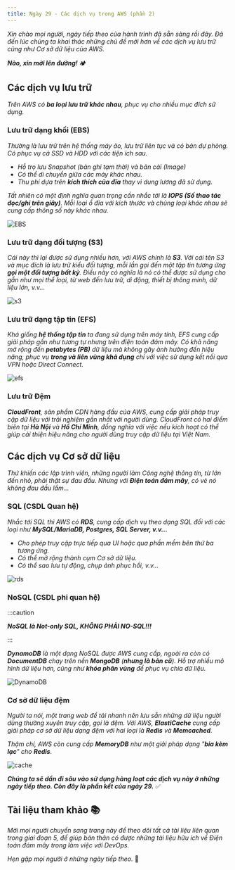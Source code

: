 ```yaml
---
title: Ngày 29 - Các dịch vụ trong AWS (phần 2)
---
```



_Xin chào mọi người, ngày tiếp theo của hành trình đã sẵn sàng rồi đây. Đã đến lúc chúng ta khai
thác những chủ đề mới hơn về các dịch vụ lưu trữ cũng như Cơ sở dữ liệu của AWS._

**_Nào, xin mời lên đường!_** 🏕

## Các dịch vụ lưu trữ

_Trên AWS có **ba loại lưu trữ khác nhau**, phục vụ cho nhiều mục đích sử dụng._

### Lưu trữ dạng khối (EBS)

_Thường là lưu trữ trên hệ thống máy ảo, lưu trữ liên tục và có bản dự phòng. Có phục vụ cả SSD và
HDD với các tiện ích sau._

- _Hỗ trọ lưu Snapshot (bản ghi tạm thời) và bản cài (Image)_
- _Có thể di chuyển giữa các máy khác nhau._
- _Thu phí dựa trên **kích thích cũa đĩa** thay vì dung lương đã sử dụng._ 

_Tất nhiên có một định nghĩa quan trọng cần nhắc tới là **IOPS (Số thao tác đọc/ghi trên giây)**. Mỗi
loại ổ đĩa với kích thước và chủng loại khác nhau sẽ cung cấp thông số này khác nhau._

![EBS](../../../../assets/cloud/ebs.png)

### Lưu trữ dạng đối tượng (S3)

_Cái này thì lại được sử dụng nhiều hơn, với AWS chính là **S3**. Với cái tên S3 và mục đích là lưu trữ
kiểu đối tượng, mỗi lần gọi đến một tập tin tương ứng **gọi một đối tượng bất kỳ**. Điều này có nghĩa là
nó có thể được sử dụng cho gần như mọi thể loại, từ web đến lưu trữ, di động, thiết bị thông minh, dữ
liệu lớn, v.v..._

![s3](../../../../assets/cloud/s3.png)

### Lưu trữ dạng tập tin (EFS)

_Khá giống **hệ thống tập tin** ta đang sử dụng trên máy tính, EFS cung cấp giải pháp gần như tương tự nhưng 
trên điện toán đám mây. Có khả năng mở rộng đến **petabytes (PB)** dữ liệu mà không gây ảnh hưởng đến hiệu
năng, phục vụ **trong và liên vùng khả dụng** chỉ với việc sử dụng kết nối qua VPN hoặc Direct Connect._

![efs](../../../../assets/cloud/efs.png)

### Lưu trữ Đệm

_**CloudFront**, sản phẩm CDN hàng đầu của AWS, cung cấp giải pháp truy cập dữ liệu với trải nghiệm gần nhất
với người dùng. CloudFront có hai điểm biên tại **Hà Nội** và **Hồ Chí Minh**, đồng nghĩa với việc nếu kích hoạt 
có thể giúp cải thiện hiệu năng cho người dùng truy cập dữ liệu tại Việt Nam._

## Các dịch vụ Cơ sở dữ liệu

_Thứ khiến các lập trình viên, những người làm Công nghệ thông tin, từ lớn đến nhỏ, phải thật sự đau đầu. Nhưng với 
**Điện toán đám mây**, có vẻ nó không đau đầu lắm..._

### SQL (CSDL Quan hệ)

_Nhắc tới SQL thì AWS có **RDS**, cung cấp dịch vụ theo dạng SQL đối với các loại như **MySQL/MariaDB, Postgres,
SQL Server, v.v...**_

- _Cho phép truy cập trực tiếp qua UI hoặc qua phần mềm bên thứ ba tương ứng._
- _Có thể mở rộng thành cụm Cơ sở dữ liệu._
- _Có thể sao lưu tự động, chụp ảnh phục hồi, v.v..._

![rds](../../../../assets/cloud/rds.png)

### NoSQL (CSDL phi quan hệ)

:::caution

**_NoSQL là Not-only SQL, KHÔNG PHẢI NO-SQL!!!_**

:::

_**DynamoDB** là một dạng NoSQL được AWS cung cấp, ngoài ra còn có **DocumentDB** chạy trên nền **MongoDB** 
(**nhưng là bản cũ**). Hỗ trợ nhiều mô hình dữ liệu hơn, cũng như **khóa phân vùng** để phục vụ chia dữ liệu._

![DynamoDB](../../../../assets/cloud/dynamo.png)

### Cơ sở dữ liệu đệm

_Người ta nói, một trang web để tải nhanh nên lưu sẵn những dữ liệu người dùng thường xuyên truy cập, gọi là đệm.
Với AWS, **ElastiCache** cung cấp giải pháp cơ sở dữ liệu dạng đệm với hai loại là **Redis** và **Memcached**._

_Thậm chí, AWS còn cung cấp **MemoryDB** như một giải pháp dạng "**bia kèm lạc**" cho **Redis**._

![cache](../../../../assets/cloud/cache.png)

**_Chúng ta sẽ dần đi sâu vào sử dụng hàng loạt các dịch vụ này ở những ngày tiếp theo. 
Còn đây là phần kết của ngày 29._** ✅

## Tài liệu tham khảo 📚

_Mời mọi người chuyển sang trang này để theo dõi tất cả tài liệu liên quan trong giai đoạn 5, 
để giúp bản thân có được những tài liệu hữu ích về Điện toán đám mây trong làm việc với DevOps._

<LinkCard
  title="Ngày 29 - Tham khảo"
  href="../../../reference/cloud/day26"
/>

_Hẹn gặp mọi người ở những ngày tiếp theo._ 🚀